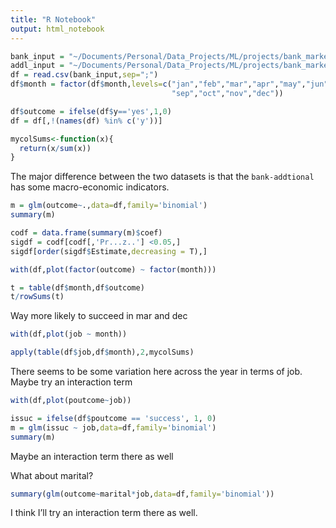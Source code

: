 ```yaml
---
title: "R Notebook"
output: html_notebook
---
```


```r
bank_input = "~/Documents/Personal/Data_Projects/ML/projects/bank_marketing/data/bank/bank-full.csv"
addl_input = "~/Documents/Personal/Data_Projects/ML/projects/bank_marketing/data/bank-additional/bank-additional-full.csv"
df = read.csv(bank_input,sep=";")
df$month = factor(df$month,levels=c("jan","feb","mar","apr","may","jun","jul","aug",
                                    "sep","oct","nov","dec"))

df$outcome = ifelse(df$y=='yes',1,0)
df = df[,!(names(df) %in% c('y'))]

mycolSums<-function(x){
  return(x/sum(x))
}

```
The major difference between the two datasets is that the `bank-addtional` has some macro-economic indicators.

```r
m = glm(outcome~.,data=df,family='binomial')
summary(m)
```

```R
codf = data.frame(summary(m)$coef)
sigdf = codf[codf[,'Pr...z..'] <0.05,]
sigdf[order(sigdf$Estimate,decreasing = T),]
```

```r
with(df,plot(factor(outcome) ~ factor(month)))
```

```R
t = table(df$month,df$outcome)
t/rowSums(t)
```

Way more likely to succeed in mar and dec

```r
with(df,plot(job ~ month))
```
```R
apply(table(df$job,df$month),2,mycolSums)
```
There seems to be some variation here across the year in terms of job. Maybe try an interaction term

```R
with(df,plot(poutcome~job))
```
```R
issuc = ifelse(df$poutcome == 'success', 1, 0)
m = glm(issuc ~ job,data=df,family='binomial')
summary(m)
```
Maybe an interaction term there as well

What about marital?

```r
summary(glm(outcome~marital*job,data=df,family='binomial'))
```

I think I'll try an interaction term there as well.